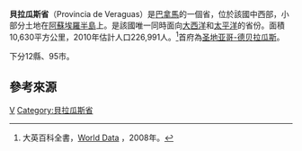 {{Infobox settlement
| name                            = 貝拉瓜斯省
| native_name                     = Provincia de Veraguas
| native_name_lang                = es
| settlement_type                 = 省
| image_skyline                   = DirkvdM panama panorama-santa fe-1.jpg
| image_alt                       = 
| image_caption                   = Panorama of Veraguas Province
| image_flag                      = Bandera de la Provincia de Veraguas.svg
| flag_alt                        = 
| image_seal                      = 
| seal_alt                        = 
| image_shield                    = 
| shield_alt                      = 
| nickname                        = 
| motto                           = 
| image_map                       = Veraguas in Panama.svg
| map_alt                         = 
| map_caption                     = Location of Veraguas Province in Panama
| pushpin_map                     = 
| pushpin_label_position          = 
| pushpin_map_alt                 = 
| pushpin_map_caption             = 
| coordinates                     = 
| coor_pinpoint                   = 
| coordinates_footnotes           = 
| subdivision_type                = Country
| subdivision_name                = [[Panama|Panama]]
| seat_type                       = Capital city
| seat                            = [[Santiago_de_Veraguas|Santiago]]
| established_title               = Founded
| established_date                = July 9, 1508
| founder                         = 
| government_footnotes            = 
| leader_party                    = 
| leader_title                    = 
| leader_name                     = 
| unit_pref                       = Metric<!-- or US or UK -->
| area_footnotes                  = 
| area_total_km2                  = 10587.5
| area_land_km2                   = 
| area_water_km2                  = 
| area_water_percent              = 
| area_note                       = 
| elevation_footnotes             = 
| elevation_m                     = 
| population_footnotes            = official estimate<ref>Instituto Nacional de Estadística y Censo, Ciudad de Panamá.</ref>
| population_total                = 247644
| population_as_of                = 2019
| population_density_km2          = auto
| population_demonym              = ''veraguense''
| population_note                 = 
| timezone1                       = [[Eastern_Time_Zone|Eastern Time]]
| utc_offset1                     = -5
| timezone1_DST                   = 
| utc_offset1_DST                 = 
| postal_code_type                = 
| postal_code                     = 
| area_code_type                  = 
| area_code                       = 
| iso_code                        = PA-9
| blank_name_sec1                 = [[Human_Development_Index|HDI]] (2017)
| blank_info_sec1                 = 0.727<ref name="GlobalDataLab">{{Cite web|url=https://hdi.globaldatalab.org/areadata/shdi/|title=Sub-national HDI - Area Database - Global Data Lab|website=hdi.globaldatalab.org|language=en|access-date=2018-09-13}}</ref><br/>{{color|#0c0|high}}
| website                         = http://www.veraguas.org/
| footnotes                       = 
}}
'''貝拉瓜斯省'''（Provincia de Veraguas）是[[巴拿馬|巴拿馬]]的一個省，位於該國中西部，小部分土地在[[阿蘇埃羅半島|阿蘇埃羅半島]]上。是該國唯一同時面向[[大西洋|大西洋]]和[[太平洋|太平洋]]的省份。面積10,630平方公里，2010年估計人口226,991人。<ref>大英百科全書，[http://www.britannica.com/new-multimedia/pdf/wordat156.pdf World Data] {{Wayback|url=http://www.britannica.com/new-multimedia/pdf/wordat156.pdf |date=20140502032047 }}，2008年。</ref>首府為[[圣地亚哥-德贝拉瓜斯|圣地亚哥-德贝拉瓜斯]]。

下分12縣、95市。

== 參考來源 ==
{{Reflist}}

{{巴拿馬行政區劃}}

{{Veraguas Province}}

[[Category:巴拿馬行政區劃|V]]
[[Category:貝拉瓜斯省|Category:貝拉瓜斯省]]